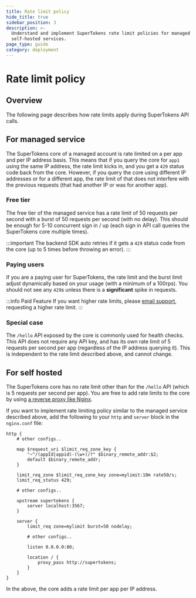 ```yaml
---
title: Rate limit policy
hide_title: true
sidebar_position: 3
description: >-
  Understand and implement SuperTokens rate limit policies for managed and
  self-hosted services.
page_type: guide
category: deployment
---
```


# Rate limit policy

## Overview

The following page describes how rate limits apply during SuperTokens API calls.

## For managed service

The SuperTokens core of a managed account is rate limited on a per app and per IP address basis.
This means that if you query the core for `app1` using the same IP address, the rate limit kicks in, and you get a `429` status code back from the core.
However, if you query the core using different IP addresses or for a different app, the rate limit of that does not interfere with the previous requests (that had another IP or was for another app).

### Free tier
The free tier of the managed service has a rate limit of 50 requests per second with a burst of 50 requests per second (with no delay).
This should be enough for 5-10 concurrent sign in / up (each sign in API call queries the SuperTokens core multiple times).

:::important
The backend SDK auto retries if it gets a `429` status code from the core (up to 5 times before throwing an error).
:::

### Paying users
If you are a paying user for SuperTokens, the rate limit and the burst limit adjust dynamically based on your usage (with a minimum of a 100rps).
You should not see any `429`s unless there is a **significant** spike in requests.

:::info Paid Feature
If you want higher rate limits, please [email support](mailto:support@supertokens.com), requesting a higher rate limit.
:::

### Special case
The `/hello` API exposed by the core is commonly used for health checks.
This API does not require any API key, and has its own rate limit of 5 requests per second per app (regardless of the IP address querying it).
This is independent to the rate limit described above, and cannot change.

## For self hosted

The SuperTokens core has no rate limit other than for the `/hello` API (which is 5 requests per second per app).
You are free to add rate limits to the core by using [a reverse proxy like Nginx](https://www.nginx.com/blog/rate-limiting-nginx/).

If you want to implement rate limiting policy similar to the managed service described above, add the following to your `http` and `server` block in the `nginx.conf` file:

```text
http {
    # other configs..
    
    map $request_uri $limit_req_zone_key {
        "~^/(appId|appid)-(\w+)/?" $binary_remote_addr:$2;
        default $binary_remote_addr;
    }

    limit_req_zone $limit_req_zone_key zone=mylimit:10m rate50/s;
    limit_req_status 429;

    # other configs..

    upstream supertokens {
        server localhost:3567;
    }

    server {
        limit_req zone=mylimit burst=50 nodelay;

        # other configs..

        listen 0.0.0.0:80;

        location / {
            proxy_pass http://supertokens;
        }
    }
}
```

In the above, the core adds a rate limit per app per IP address.

